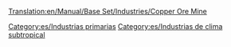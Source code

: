 [[Translation:en/Manual/Base Set/Industries/Copper Ore Mine]]

{{es/Industrias| nombre=Mina de cobre
| imagen=en/Copperoremine.png| climas=[[es/Manual/Clima|Subtropical]]
| acepta=Nada
| produce=[[es/Manual/Base Set/Cargos/Mineral de cobre|Mineral de cobre]]
| notas=
}}{{en/-}}

[[Category:es/Industrias primarias]]
[[Category:es/Industrias de clima subtropical]]